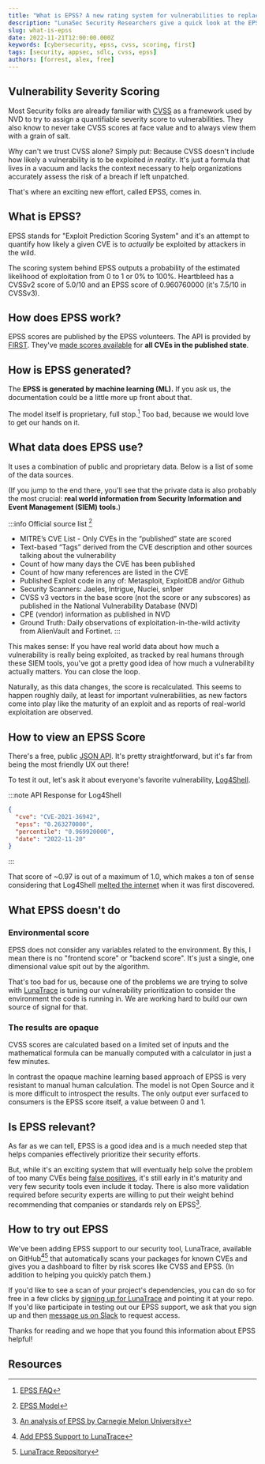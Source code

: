 ```yaml
---
title: "What is EPSS? A new rating system for vulnerabilities to replace CVSS."
description: "LunaSec Security Researchers give a quick look at the EPSS scoring system, a new rating system for vulnerabilities that aims to replace CVSS"
slug: what-is-epss
date: 2022-11-21T12:00:00.000Z
keywords: [cybersecurity, epss, cvss, scoring, first]
tags: [security, appsec, sdlc, cvss, epss]
authors: [forrest, alex, free]
---
```

<!--
  ~ Copyright by LunaSec (owned by Refinery Labs, Inc)
  ~
  ~ Licensed under the Creative Commons Attribution-ShareAlike 4.0 International
  ~ (the "License"); you may not use this file except in compliance with the
  ~ License. You may obtain a copy of the License at
  ~
  ~ https://creativecommons.org/licenses/by-sa/4.0/legalcode
  ~
  ~ See the License for the specific language governing permissions and
  ~ limitations under the License.
  ~
-->

## Vulnerability Severity Scoring

Most Security folks are already familiar with [CVSS](https://www.first.org/cvss/v3.1/specification-document) as a framework used by
NVD to try to assign a quantifiable severity score to vulnerabilities. They also know to never take CVSS scores at face value and to always view them with a grain of salt.

Why can't we trust CVSS alone? Simply put: Because CVSS doesn't include how likely a vulnerability is to be exploited _in reality_. It's just a formula that lives in a vacuum and lacks the context necessary to help organizations accurately assess the risk of a breach if left unpatched.

That's where an exciting new effort, called EPSS, comes in.

## What is EPSS?

EPSS stands for "Exploit Prediction Scoring System" and it's an attempt to quantify how likely a given CVE is to _actually_ be exploited by attackers in the wild.

The scoring system behind EPSS outputs a probability of the estimated likelihood of exploitation from 0 to 1 or 0% to 100%. Heartbleed has a CVSSv2 score of 5.0/10 and an EPSS score of 0.960760000 (it's 7.5/10 in CVSSv3). 

## How does EPSS work?

EPSS scores are published by the EPSS volunteers. The API is provided by [FIRST](https://www.first.org/about/).
They've [made scores available](https://www.first.org/epss/data_stats) for **all CVEs in the published state**.

## How is EPSS generated?

The **EPSS is generated by machine learning (ML).** If you ask us, the documentation could be a little more up front about that.

The model itself is proprietary, full stop.[^2] Too bad, because we would love to get our hands on it.

## What data does EPSS use?

It uses a combination of public and proprietary data. Below is a list of some of the data sources.

(If you jump to the end there, you'll see that the private data is also probably the most crucial: **real world information from
Security Information and Event Management (SIEM) tools.**)

:::info Official source list [^3]
* MITRE’s CVE List - Only CVEs in the “published” state are scored
* Text-based “Tags” derived from the CVE description and other sources talking about the vulnerability
* Count of how many days the CVE has been published
* Count of how many references are listed in the CVE
* Published Exploit code in any of: Metasploit, ExploitDB and/or Github
* Security Scanners: Jaeles, Intrigue, Nuclei, sn1per
* CVSS v3 vectors in the base score (not the score or any subscores) as published in the National Vulnerability Database (NVD)
* CPE (vendor) information as published in NVD
* Ground Truth: Daily observations of exploitation-in-the-wild activity from AlienVault and Fortinet.
:::

This makes sense: If you have real world data about how much a vulnerability is really being exploited, as tracked by real humans
through these SIEM tools, you've got a pretty good idea of how much a vulnerability actually matters. You can close the loop.

Naturally, as this data changes, the score is recalculated. This seems to happen roughly daily, at least for important vulnerabilities, as new factors come into play like the maturity of an exploit and as reports of real-world exploitation are observed.

## How to view an EPSS Score

There's a free, public [JSON API](https://www.first.org/epss/api). It's pretty straightforward, but it's far from being the most friendly UX out there!

To test it out, let's ask it about everyone's favorite
vulnerability, [Log4Shell](https://www.lunasec.io/docs/blog/log4j-zero-day/).

:::note API Response for Log4Shell

```json title="curl https://api.first.org/data/v1/epss\?cve\=CVE-2021-36942 "
{
  "cve": "CVE-2021-36942",
  "epss": "0.263270000",
  "percentile": "0.969920000",
  "date": "2022-11-20"
}

```
:::

That score of ~0.97 is out of a maximum of 1.0, which makes a ton of sense considering that Log4Shell [melted the internet](https://www.wired.com/story/log4j-flaw-hacking-internet/) when it was first discovered.

## What EPSS doesn't do

### Environmental score
EPSS does not consider any variables related to the environment. By this, I mean there is no "frontend score" or
"backend score". It's just a single, one dimensional value spit out by the algorithm.

That's too bad for us, because one of the problems we are trying to solve with [LunaTrace](/pages/lunatrace/overview/introduction/)
is tuning our vulnerability prioritization to consider the environment the code is running in. We are working hard to build our own source
of signal for that.

### The results are opaque

CVSS scores are calculated based on a limited set of inputs and the mathematical formula can be manually computed with a calculator in just a few minutes.

In contrast the opaque machine learning based approach of EPSS is very resistant to manual human calculation.
The model is not Open Source and it is more difficult
to introspect the results. The only output ever surfaced to consumers is the EPSS score itself, a value between 0 and 1.

## Is EPSS relevant?

As far as we can tell, EPSS is a good idea and is a much needed step that helps companies effectively prioritize their security efforts.

But, while it's an exciting system that will eventually help solve the problem of too many CVEs being [false positives](https://www.lunasec.io/docs/blog/the-issue-with-vuln-scanners/), it's still early in it's maturity and very few security tools even include it today. There is also more validation required before security experts are willing to put their weight behind recommending that companies or standards rely on EPSS[^4].

## How to try out EPSS

We've been adding EPSS support to our security tool, LunaTrace, available on GitHub[^5][^6] that automatically scans your packages for known CVEs and gives you a dashboard to filter by risk scores like CVSS and EPSS. (In addition to helping you quickly patch them.)

If you'd like to see a scan of your project's dependencies, you can do so for free in a few clicks by [signing up for LunaTrace](https://lunatrace.lunasec.io/?ref=epss-blog) and pointing it at your repo. If you'd like participate in testing out our EPSS support, we ask that you sign up and then [message us on Slack](https://join.slack.com/t/lunaseccommunity/shared_invite/zt-178lvngk1-SHS6bMkQS71YWtCne2XWhA) to request access.

Thanks for reading and we hope that you found this information about EPSS helpful!

## Resources

[^1]: [EPSS API Documentation](https://www.first.org/epss/api)

[^2]: [EPSS FAQ](https://www.first.org/epss/faq#:~:text=Can%20I%20look%20at%20the%20underlying%20data/model/code%3F)

[^3]: [EPSS Model](https://www.first.org/epss/model#:~:text=Data%20Architecture%20and%20Sources)

[^4]: [An analysis of EPSS by Carnegie Melon University](https://insights.sei.cmu.edu/blog/probably-dont-rely-on-epss-yet/)

[^5]: [Add EPSS Support to LunaTrace](https://github.com/lunasec-io/lunasec/issues/1006)

[^6]: [LunaTrace Repository](https://github.com/lunasec-io/lunasec)
